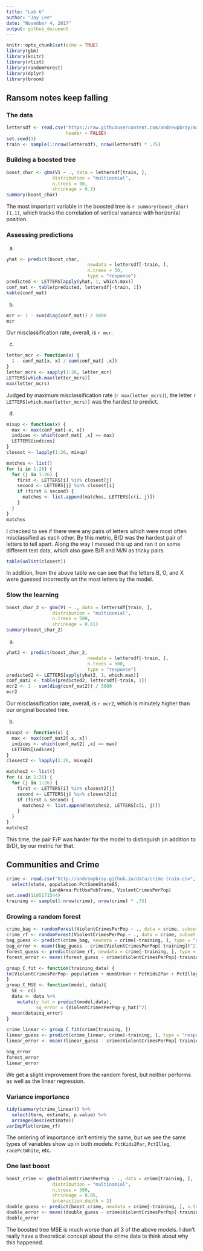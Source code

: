 ```yaml
---
title: "Lab 6"
author: "Jay Lee"
date: "November 4, 2017"
output: github_document
---
```


```r
knitr::opts_chunk$set(echo = TRUE)
library(gbm)
library(knitr)
library(rlist)
library(randomForest)
library(dplyr)
library(broom)
```

## Ransom notes keep falling

### The data

```r
lettersdf <- read.csv("https://raw.githubusercontent.com/andrewpbray/math-243/master/assets/data/letters.csv",
                      header = FALSE)
set.seed(1)
train <- sample(1:nrow(lettersdf), nrow(lettersdf) * .75)
```

### Building a boosted tree

```r
boost_char <- gbm(V1 ~ ., data = lettersdf[train, ],
                 distribution = "multinomial",
                 n.trees = 50,
                 shrinkage = 0.1)
summary(boost_char)
```

The most important variable in the boosted tree is `r summary(boost_char)[1,1]`, which tracks the correlation of vertical variance with horizontal position.

### Assessing predictions

a.

```r
yhat <- predict(boost_char,
                              newdata = lettersdf[-train, ],
                              n.trees = 50,
                              type = "response")
predicted <- LETTERS[apply(yhat, 1, which.max)]
conf_mat <- table(predicted, lettersdf[-train, 1])
kable(conf_mat)
```

b.

```r
mcr <- 1 - sum(diag(conf_mat)) / 5000
mcr
```

Our misclassification rate, overall, is `r mcr`.

c.

```r
letter_mcr <- function(x) {
  1 - conf_mat[x, x] / sum(conf_mat[ ,x])
}
letter_mcrs <- sapply(1:26, letter_mcr)
LETTERS[which.max(letter_mcrs)]
max(letter_mcrs)
```

Judged by maximum misclassification rate (`r max(letter_mcrs)`), the letter `r LETTERS[which.max(letter_mcrs)]` was the hardest to predict.

d.

```r
mixup <- function(x) {
  max <- max(conf_mat[-x, x])
  indices <- which(conf_mat[ ,x] == max)
  LETTERS[indices]
}
closest <- lapply(1:26, mixup)

matches <- list()
for (i in 1:26) {
  for (j in 1:26) {
    first <- LETTERS[i] %in% closest[j]
    second <- LETTERS[j] %in% closest[i]
    if (first & second) {
      matches <- list.append(matches, LETTERS[c(i, j)])
    }
  }
}
matches
```

I checked to see if there were any pairs of letters which were most often misclassified as each other. By this metric, B/D was the hardest pair of letters to tell apart. Along the way I messed this up and ran it on some different test data, which also gave B/R and M/N as tricky pairs.

```r
table(unlist(closest))
```

In addition, from the above table we can see that the letters B, O, and X were guessed incorrectly on the most letters by the model.

### Slow the learning

```r
boost_char_2 <- gbm(V1 ~ ., data = lettersdf[train, ],
                 distribution = "multinomial",
                 n.trees = 500,
                 shrinkage = 0.01)
summary(boost_char_2)
```

a.

```r
yhat2 <- predict(boost_char_2,
                              newdata = lettersdf[-train, ],
                              n.trees = 500,
                              type = "response")
predicted2 <- LETTERS[apply(yhat2, 1, which.max)]
conf_mat2 <- table(predicted2, lettersdf[-train, 1])
mcr2 <- 1 - sum(diag(conf_mat2)) / 5000
mcr2
```

Our misclassification rate, overall, is `r mcr2`, which is minutely higher than our original boosted tree.

b.

```r
mixup2 <- function(x) {
  max <- max(conf_mat2[-x, x])
  indices <- which(conf_mat2[ ,x] == max)
  LETTERS[indices]
}
closest2 <- lapply(1:26, mixup2)

matches2 <- list()
for (i in 1:26) {
  for (j in 1:26) {
    first <- LETTERS[i] %in% closest2[j]
    second <- LETTERS[j] %in% closest2[i]
    if (first & second) {
      matches2 <- list.append(matches2, LETTERS[c(i, j)])
    }
  }
}
matches2
```

This time, the pair F/P was harder for the model to distinguish (in addition to B/D), by our metric for that.

## Communities and Crime

```r
crime <- read.csv("http://andrewpbray.github.io/data/crime-train.csv", na = c("", "NA", "?")) %>%
  select(state, population:PctSameState85,
                LandArea:PctUsePubTrans, ViolentCrimesPerPop)
set.seed(1105171544)
training <- sample(1:nrow(crime), nrow(crime) * .75)
```

### Growing a random forest

```r
crime_bag <- randomForest(ViolentCrimesPerPop ~ ., data = crime, subset = training, mtry = ncol(crime)-1)
crime_rf <- randomForest(ViolentCrimesPerPop ~ ., data = crime, subset = training)
bag_guess <- predict(crime_bag, newdata = crime[-training, ], type = "response")
bag_error <- mean((bag_guess - crime$ViolentCrimesPerPop[-training])^2)
forest_guess <- predict(crime_rf, newdata = crime[-training, ], type = "response")
forest_error <- mean((forest_guess - crime$ViolentCrimesPerPop[-training])^2)

group_C_fit <- function(training_data) {
lm(ViolentCrimesPerPop~ population + numbUrban + PctKids2Par + PctIlleg + PctHousOccup + PctHousOwnOcc + NumStreet + racePctWhite*PctWorkMom + MalePctDivorce*PctPersDenseHous, data = training_data)
}
group_C_MSE <- function(model, data){ 
  SE <- c()
  data <- data %>%
    mutate(y_hat = predict(model,data),
           sq_error = (ViolentCrimesPerPop-y_hat)^2)
  mean(data$sq_error)
}

crime_linear <- group_C_fit(crime[training, ])
linear_guess <- predict(crime_linear, crime[-training, ], type = "response")
linear_error <- mean((linear_guess - crime$ViolentCrimesPerPop[-training])^2)

bag_error
forest_error
linear_error
```

We get a slight improvement from the random forest, but neither performs as well as the linear regression.

### Variance importance

```r
tidy(summary(crime_linear)) %>%
  select(term, estimate, p.value) %>%
  arrange(desc(estimate))
varImpPlot(crime_rf)
```

The ordering of importance isn't entirely the same, but we see the same types of variables show up in both models: `PctKids2Par`, `PctIlleg`, `racePctWhite`, etc.

### One last boost

```r
boost_crime <- gbm(ViolentCrimesPerPop ~ ., data = crime[training, ],
                 distribution = "multinomial",
                 n.trees = 300,
                 shrinkage = 0.05,
                 interaction.depth = 2)
double_guess <- predict(boost_crime, newdata = crime[-training, ], n.trees = 300, type = "response")
double_error <- mean((double_guess - crime$ViolentCrimesPerPop[-training])^2)
double_error
```

The boosted tree MSE is much worse than all 3 of the above models. I don't really have a theoretical concept about the crime data to think about why this happened.
